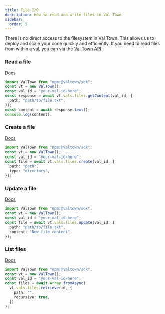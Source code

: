 ```yaml
---
title: File I/O
description: How to read and write files in Val Town
sidebar:
  order: 5
---
```


There is no direct access to the filesystem in Val Town. This allows us to deploy and scale your code quickly and efficiently. If you need to read files from within a val, you can via the [Val Town API](/api).

### Read a file

[Docs](https://sdk.val.town/api/node/resources/vals/subresources/files/methods/getContent)

```ts val title="read-file.ts"
import ValTown from "npm:@valtown/sdk";
const vt = new ValTown();
const val_id = "your-val-id-here";
const response = await vt.vals.files.getContent(val_id, {
  path: "path/to/file.txt",
});
const content = await response.text();
console.log(content);
```

### Create a file

[Docs](https://sdk.val.town/api/node/resources/vals/subresources/files/methods/create)

```ts title="create-file.ts" val
import ValTown from "npm:@valtown/sdk";
const vt = new ValTown();
const val_id = "your-val-id-here";
const file = await vt.vals.files.create(val_id, {
  path: "path",
  type: "directory",
});
```

### Update a file

[Docs](https://sdk.val.town/api/node/resources/vals/subresources/files/methods/update)

```ts title="update-file.ts" val
import ValTown from "npm:@valtown/sdk";
const vt = new ValTown();
const val_id = "your-val-id-here";
const file = await vt.vals.files.update(val_id, {
  path: "path/to/file.txt",
  content: "New file content",
});
```

### List files

[Docs](https://sdk.val.town/api/node/resources/vals/subresources/files/methods/retrieve)

```ts title="list-files.ts" val
import ValTown from "npm:@valtown/sdk";
const vt = new ValTown();
const val_id = "your-val-id-here";
const files = await Array.fromAsync(
  vt.vals.files.retrieve(id, {
    path: "",
    recursive: true,
  })
);
```

